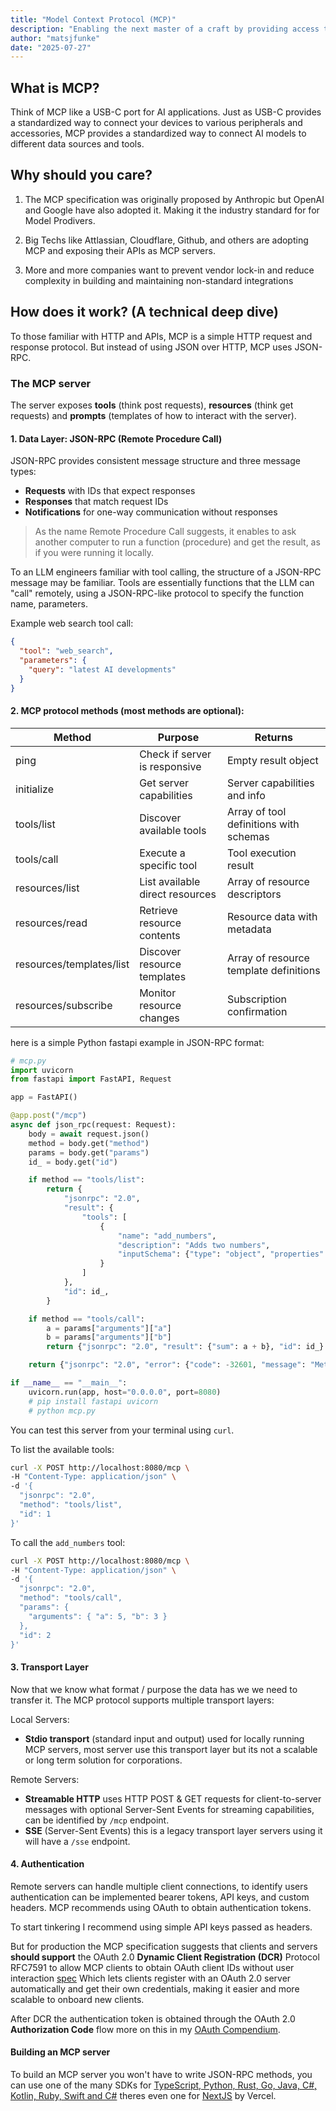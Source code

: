 ```yaml
---
title: "Model Context Protocol (MCP)"
description: "Enabling the next master of a craft by providing access to the tools of the trade"
author: "matsjfunke"
date: "2025-07-27"
---
```


## What is MCP?

Think of MCP like a USB-C port for AI applications. Just as USB-C provides a standardized way to
connect your devices to various peripherals and accessories, MCP provides a standardized way to
connect AI models to different data sources and tools.

## Why should you care?

1. The MCP specification was originally proposed by Anthropic but OpenAI and Google have also adopted it.
   Making it the industry standard for for Model Prodivers.

2. Big Techs like Attlassian, Cloudflare, Github, and others are adopting MCP and exposing their APIs as MCP servers.

3. More and more companies want to prevent vendor lock-in and reduce complexity in building and maintaining non-standard integrations

## How does it work? (A technical deep dive)

To those familiar with HTTP and APIs, MCP is a simple HTTP request and response protocol. But instead of using JSON
over HTTP, MCP uses JSON-RPC.

### The MCP server

The server exposes **tools** (think post requests), **resources** (think get requests) and **prompts** (templates of how to interact with the server).

#### 1. Data Layer: JSON-RPC (Remote Procedure Call)

JSON-RPC provides consistent message structure and three message types:

- **Requests** with IDs that expect responses
- **Responses** that match request IDs
- **Notifications** for one-way communication without responses

> As the name Remote Procedure Call suggests, it enables to ask another computer to run a function (procedure) and get the result, as if you were running it locally.

To an LLM engineers familiar with tool calling, the structure of a JSON-RPC message may be familiar.
Tools are essentially functions that the LLM can "call" remotely, using a JSON-RPC-like protocol to specify the function name, parameters.

Example web search tool call:

```json
{
  "tool": "web_search",
  "parameters": {
    "query": "latest AI developments"
  }
}
```

#### 2. MCP protocol methods (most methods are optional):

| Method                   | Purpose                         | Returns                                |
| ------------------------ | ------------------------------- | -------------------------------------- |
| ping                     | Check if server is responsive   | Empty result object                    |
| initialize               | Get server capabilities         | Server capabilities and info           |
| tools/list               | Discover available tools        | Array of tool definitions with schemas |
| tools/call               | Execute a specific tool         | Tool execution result                  |
| resources/list           | List available direct resources | Array of resource descriptors          |
| resources/read           | Retrieve resource contents      | Resource data with metadata            |
| resources/templates/list | Discover resource templates     | Array of resource template definitions |
| resources/subscribe      | Monitor resource changes        | Subscription confirmation              |

here is a simple Python fastapi example in JSON-RPC format:

```python
# mcp.py
import uvicorn
from fastapi import FastAPI, Request

app = FastAPI()

@app.post("/mcp")
async def json_rpc(request: Request):
    body = await request.json()
    method = body.get("method")
    params = body.get("params")
    id_ = body.get("id")

    if method == "tools/list":
        return {
            "jsonrpc": "2.0",
            "result": {
                "tools": [
                    {
                        "name": "add_numbers",
                        "description": "Adds two numbers",
                        "inputSchema": {"type": "object", "properties": {"a": {"type": "number"}, "b": {"type": "number"}}, "required": ["a", "b"]},
                    }
                ]
            },
            "id": id_,
        }

    if method == "tools/call":
        a = params["arguments"]["a"]
        b = params["arguments"]["b"]
        return {"jsonrpc": "2.0", "result": {"sum": a + b}, "id": id_}

    return {"jsonrpc": "2.0", "error": {"code": -32601, "message": "Method not found"}, "id": id_}

if __name__ == "__main__":
    uvicorn.run(app, host="0.0.0.0", port=8080)
    # pip install fastapi uvicorn
    # python mcp.py
```

You can test this server from your terminal using `curl`.

To list the available tools:

```bash
curl -X POST http://localhost:8080/mcp \
-H "Content-Type: application/json" \
-d '{
  "jsonrpc": "2.0",
  "method": "tools/list",
  "id": 1
}'
```

To call the `add_numbers` tool:

```bash
curl -X POST http://localhost:8080/mcp \
-H "Content-Type: application/json" \
-d '{
  "jsonrpc": "2.0",
  "method": "tools/call",
  "params": {
    "arguments": { "a": 5, "b": 3 }
  },
  "id": 2
}'
```

#### 3. Transport Layer

Now that we know what format / purpose the data has we we need to transfer it.
The MCP protocol supports multiple transport layers:

Local Servers:

- **Stdio transport** (standard input and output) used for locally running MCP servers, most server use this transport layer but its not a scalable or long term solution for corporations.

Remote Servers:

- **Streamable HTTP** uses HTTP POST & GET requests for client-to-server messages with optional Server-Sent Events for streaming capabilities, can be identified by `/mcp` endpoint.
- **SSE** (Server-Sent Events) this is a legacy transport layer servers using it will have a `/sse` endpoint.

#### 4. Authentication

Remote servers can handle multiple client connections, to identify users authentication can be implemented
bearer tokens, API keys, and custom headers. MCP recommends using OAuth to obtain authentication tokens.

To start tinkering I recommend using simple API keys passed as headers.

But for production the MCP specification suggests that clients and servers **should support** the OAuth 2.0 **Dynamic Client Registration (DCR)** Protocol RFC7591 to
allow MCP clients to obtain OAuth client IDs without user interaction [spec](https://modelcontextprotocol.io/specification/2025-06-18/basic/authorization#dynamic-client-registration)
Which lets clients register with an OAuth 2.0 server automatically and get their own credentials, making it easier and more scalable to onboard new clients.

After DCR the authentication token is obtained through the OAuth 2.0 **Authorization Code** flow more on this in my [OAuth Compendium](https://matsjfunke.com/compendiums/oauth2).

#### Building an MCP server

To build an MCP server you won't have to write JSON-RPC methods, you can use one of the many SDKs for [TypeScript, Python, Rust, Go, Java, C#, Kotlin, Ruby, Swift and C#](https://modelcontextprotocol.io/docs/sdk#sdks)
theres even one for [NextJS](https://github.com/vercel/mcp-adapter) by Vercel.
